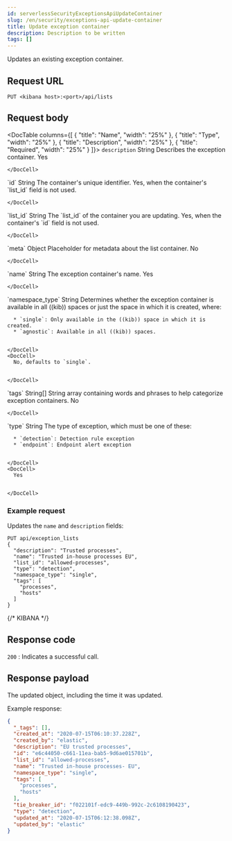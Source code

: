 ```yaml
---
id: serverlessSecurityExceptionsApiUpdateContainer
slug: /en/security/exceptions-api-update-container
title: Update exception container
description: Description to be written
tags: []
---
```


<div id="exceptions-api-update-container"></div>

Updates an existing exception container.

## Request URL

`PUT <kibana host>:<port>/api/lists`

## Request body

<DocTable columns={[
  {
    "title": "Name",
    "width": "25%"
  },
  {
    "title": "Type",
    "width": "25%"
  },
  {
    "title": "Description",
    "width": "25%"
  },
  {
    "title": "Required",
    "width": "25%"
  }
]}>
  <DocRow>
    <DocCell>`description`</DocCell>
    <DocCell>String</DocCell>
    <DocCell>Describes the exception container.</DocCell>
    <DocCell>
      Yes
      
      
    </DocCell>
  </DocRow>
  <DocRow>
    <DocCell>`id`</DocCell>
    <DocCell>String</DocCell>
    <DocCell>The container's unique identifier.</DocCell>
    <DocCell>
      Yes, when the container's `list_id` field is not used.
      
      
    </DocCell>
  </DocRow>
  <DocRow>
    <DocCell>`list_id`</DocCell>
    <DocCell>String</DocCell>
    <DocCell>The `list_id` of the container you are updating.</DocCell>
    <DocCell>
      Yes, when
      the container's `id` field is not used.
      
      
    </DocCell>
  </DocRow>
  <DocRow>
    <DocCell>`meta`</DocCell>
    <DocCell>Object</DocCell>
    <DocCell>Placeholder for metadata about the list container.</DocCell>
    <DocCell>
      No
      
      
    </DocCell>
  </DocRow>
  <DocRow>
    <DocCell>`name`</DocCell>
    <DocCell>String</DocCell>
    <DocCell>The exception container's name.</DocCell>
    <DocCell>
      Yes
      
      
    </DocCell>
  </DocRow>
  <DocRow>
    <DocCell>`namespace_type`</DocCell>
    <DocCell>String</DocCell>
    <DocCell>
      Determines whether the exception container is available in all ((kib)) spaces or just the space in which it is created, where:
      
      * `single`: Only available in the ((kib)) space in which it is created.
      * `agnostic`: Available in all ((kib)) spaces.

      
    </DocCell>
    <DocCell>
      No, defaults to `single`.
      
      
    </DocCell>
  </DocRow>
  <DocRow>
    <DocCell>`tags`</DocCell>
    <DocCell>String[]</DocCell>
    <DocCell>String array containing words and phrases to help categorize exception containers.</DocCell>
    <DocCell>
      No
      
      
    </DocCell>
  </DocRow>
  <DocRow>
    <DocCell>`type`</DocCell>
    <DocCell>String</DocCell>
    <DocCell>
      The type of exception, which must be one of these:
      
      * `detection`: Detection rule exception
      * `endpoint`: Endpoint alert exception

      
    </DocCell>
    <DocCell>
      Yes
      
      
    </DocCell>
  </DocRow>
</DocTable>

### Example request

Updates the `name` and `description` fields:

```console
PUT api/exception_lists
{
  "description": "Trusted processes",
  "name": "Trusted in-house processes EU",
  "list_id": "allowed-processes",
  "type": "detection",
  "namespace_type": "single",
  "tags": [
    "processes",
    "hosts"
  ]
}
```
{/* KIBANA */}

## Response code

`200` 
    : Indicates a successful call.

## Response payload

The updated object, including the time it was updated.

Example response:

```json
{
  "_tags": [],
  "created_at": "2020-07-15T06:10:37.228Z",
  "created_by": "elastic",
  "description": "EU trusted processes",
  "id": "e6c44050-c661-11ea-bab5-9d6ae015701b",
  "list_id": "allowed-processes",
  "name": "Trusted in-house processes- EU",
  "namespace_type": "single",
  "tags": [
    "processes",
    "hosts"
  ],
  "tie_breaker_id": "f022101f-edc9-449b-992c-2c6108190423",
  "type": "detection",
  "updated_at": "2020-07-15T06:12:38.098Z",
  "updated_by": "elastic"
}
```
